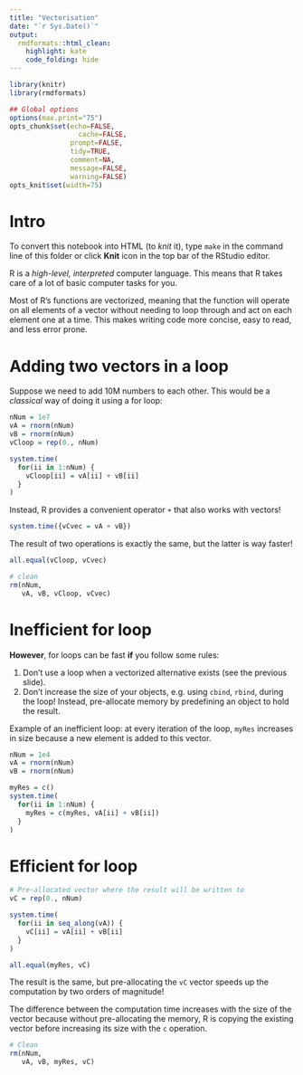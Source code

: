 ```yaml
---
title: "Vectorisation"
date: "`r Sys.Date()`"
output:
  rmdformats::html_clean:
    highlight: kate
    code_folding: hide
---
```



```r
library(knitr)
library(rmdformats)

## Global options
options(max.print="75")
opts_chunk$set(echo=FALSE,
	             cache=FALSE,
               prompt=FALSE,
               tidy=TRUE,
               comment=NA,
               message=FALSE,
               warning=FALSE)
opts_knit$set(width=75)
```

# Intro

To convert this notebook into HTML (to *knit* it), type `make` in the command line of this folder or click **Knit** icon in the top bar of the RStudio editor.

R is a *high-level, interpreted* computer language. This means that R takes care of a lot of basic computer tasks for you.

Most of R’s functions are vectorized, meaning that the function will operate on all elements of a vector without needing to loop through and act on each element one at a time. This makes writing code more concise, easy to read, and less error prone.

# Adding two vectors in a loop

Suppose we need to add 10M numbers to each other. This would be a *classical* way of doing it using a for loop:

```r
nNum = 1e7
vA = rnorm(nNum)
vB = rnorm(nNum)
vCloop = rep(0., nNum)

system.time(
  for(ii in 1:nNum) {
    vCloop[ii] = vA[ii] + vB[ii]
  }  
)
```

Instead, R provides a convenient operator `+` that also works with vectors!

```r
system.time({vCvec = vA + vB})
```

The result of two operations is exactly the same, but the latter is way faster!

```r
all.equal(vCloop, vCvec)
```

```r
# clean
rm(nNum,
   vA, vB, vCloop, vCvec)
```

# Inefficient for loop

**However**, for loops can be fast **if** you follow some rules:

1. Don’t use a loop when a vectorized alternative exists (see the previous slide).
2. Don't increase the size of your objects, e.g. using `cbind`, `rbind`, during the loop! Instead, pre-allocate memory by predefining an object to hold the result. 

Example of an inefficient loop: at every iteration of the loop, `myRes` increases in size because a new element is added to this vector.

```r
nNum = 1e4
vA = rnorm(nNum)
vB = rnorm(nNum)

myRes = c()
system.time(
  for(ii in 1:nNum) {
    myRes = c(myRes, vA[ii] + vB[ii])
  }  
)
```

# Efficient for loop

```r
# Pre-allocated vector where the result will be written to
vC = rep(0., nNum)

system.time(
  for(ii in seq_along(vA)) {
    vC[ii] = vA[ii] + vB[ii]
  }  
)
```

```r
all.equal(myRes, vC)
```

The result is the same, but pre-allocating the `vC` vector speeds up the computation by two orders of magnitude!

The difference between the computation time increases with the size of the vector because without pre-allocating the memory, R is copying the existing vector before increasing its size with the `c` operation.

```r
# Clean
rm(nNum,
   vA, vB, myRes, vC)
```

